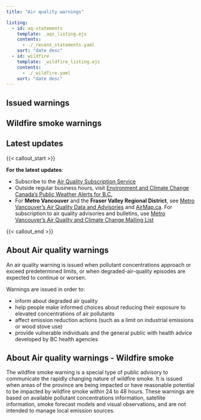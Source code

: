 ```yaml
---
title: "Air quality warnings"

listing:
  - id: aq-statements
    template: _aqs_listing.ejs
    contents:
      - ./_recent_statements.yaml
    sort: "date desc"
  - id: wildfire
    template: _wildfire_listing.ejs
    contents:
      - ./_wildfire.yaml
    sort: "date desc"
---
```


## Issued warnings

::: {#aq-statements}
:::


## Wildfire smoke warnings

::: {#wildfire}
:::

## Latest updates

{{< callout_start >}}

**For the latest updates**:

- Subscribe to the [Air Quality Subscription Service](https://www2.gov.bc.ca/gov/content/environment/air-land-water/air/air-quality/air-advisories/air-quality-subscription-service)
- Outside regular business hours, visit [Environment and Climate Change Canada’s Public Weather Alerts for B.C.](https://weather.gc.ca/?province=bc&zoom=5&alertTableFilterProv=BC)
- For **Metro Vancouver** and the **Fraser Valley Regional District**, see [Metro Vancouver’s Air Quality Data and Advisories](https://metrovancouver.org/services/air-quality-climate-action/air-quality-data-and-advisories) and [AirMap.ca](https://gis.metrovancouver.org/maps/Air). For subscription to air quality advisories and bulletins, use [Metro Vancouver’s Air Quality and Climate Change Mailing List](https://metrovancouver.org/services/air-quality-climate-action/mailing-list)

{{< callout_end >}}


## About Air quality warnings

An air quality warning is issued when pollutant concentrations approach or exceed predetermined limits, or when degraded-air-quality episodes are expected to continue or worsen.

Warnings are issued in order to:

- inform about degraded air quality
- help people make informed choices about reducing their exposure to elevated concentrations of air pollutants
- affect emission reduction actions (such as a limit on industrial emissions or wood stove use)
- provide vulnerable individuals and the general public with health advice developed by BC health agencies


## About Air quality warnings - Wildfire smoke

The wildfire smoke warning is a special type of public advisory to communicate the rapidly changing nature of wildfire smoke. It is issued when areas of the province are being impacted or have reasonable potential to be impacted by wildfire smoke within 24 to 48 hours. These warnings are based on available pollutant concentrations information, satellite information, smoke forecast models and visual observations, and are not intended to manage local emission sources.
